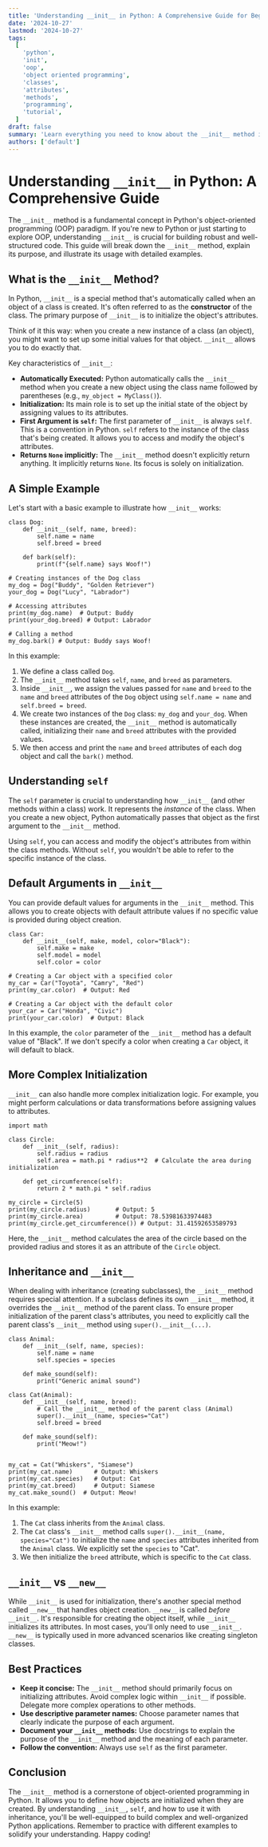 ```yaml
---
title: 'Understanding __init__ in Python: A Comprehensive Guide for Beginners and Beyond'
date: '2024-10-27'
lastmod: '2024-10-27'
tags:
  [
    'python',
    'init',
    'oop',
    'object oriented programming',
    'classes',
    'attributes',
    'methods',
    'programming',
    'tutorial',
  ]
draft: false
summary: 'Learn everything you need to know about the __init__ method in Python. This comprehensive guide covers its purpose, usage, and best practices with clear examples for beginners and advanced programmers alike.'
authors: ['default']
---
```


# Understanding `__init__` in Python: A Comprehensive Guide

The `__init__` method is a fundamental concept in Python's object-oriented programming (OOP) paradigm. If you're new to Python or just starting to explore OOP, understanding `__init__` is crucial for building robust and well-structured code. This guide will break down the `__init__` method, explain its purpose, and illustrate its usage with detailed examples.

## What is the `__init__` Method?

In Python, `__init__` is a special method that's automatically called when an object of a class is created. It's often referred to as the **constructor** of the class. The primary purpose of `__init__` is to initialize the object's attributes.

Think of it this way: when you create a new instance of a class (an object), you might want to set up some initial values for that object. `__init__` allows you to do exactly that.

Key characteristics of `__init__`:

- **Automatically Executed:** Python automatically calls the `__init__` method when you create a new object using the class name followed by parentheses (e.g., `my_object = MyClass()`).
- **Initialization:** Its main role is to set up the initial state of the object by assigning values to its attributes.
- **First Argument is `self`:** The first parameter of `__init__` is always `self`. This is a convention in Python. `self` refers to the instance of the class that's being created. It allows you to access and modify the object's attributes.
- **Returns `None` implicitly:** The `__init__` method doesn't explicitly return anything. It implicitly returns `None`. Its focus is solely on initialization.

## A Simple Example

Let's start with a basic example to illustrate how `__init__` works:

```plaintext
class Dog:
    def __init__(self, name, breed):
        self.name = name
        self.breed = breed

    def bark(self):
        print(f"{self.name} says Woof!")

# Creating instances of the Dog class
my_dog = Dog("Buddy", "Golden Retriever")
your_dog = Dog("Lucy", "Labrador")

# Accessing attributes
print(my_dog.name)  # Output: Buddy
print(your_dog.breed) # Output: Labrador

# Calling a method
my_dog.bark() # Output: Buddy says Woof!
```

In this example:

1.  We define a class called `Dog`.
2.  The `__init__` method takes `self`, `name`, and `breed` as parameters.
3.  Inside `__init__`, we assign the values passed for `name` and `breed` to the `name` and `breed` attributes of the `Dog` object using `self.name = name` and `self.breed = breed`.
4.  We create two instances of the `Dog` class: `my_dog` and `your_dog`. When these instances are created, the `__init__` method is automatically called, initializing their `name` and `breed` attributes with the provided values.
5.  We then access and print the `name` and `breed` attributes of each dog object and call the `bark()` method.

## Understanding `self`

The `self` parameter is crucial to understanding how `__init__` (and other methods within a class) work. It represents the _instance_ of the class. When you create a new object, Python automatically passes that object as the first argument to the `__init__` method.

Using `self`, you can access and modify the object's attributes from within the class methods. Without `self`, you wouldn't be able to refer to the specific instance of the class.

## Default Arguments in `__init__`

You can provide default values for arguments in the `__init__` method. This allows you to create objects with default attribute values if no specific value is provided during object creation.

```plaintext
class Car:
    def __init__(self, make, model, color="Black"):
        self.make = make
        self.model = model
        self.color = color

# Creating a Car object with a specified color
my_car = Car("Toyota", "Camry", "Red")
print(my_car.color)  # Output: Red

# Creating a Car object with the default color
your_car = Car("Honda", "Civic")
print(your_car.color)  # Output: Black
```

In this example, the `color` parameter of the `__init__` method has a default value of "Black". If we don't specify a color when creating a `Car` object, it will default to black.

## More Complex Initialization

`__init__` can also handle more complex initialization logic. For example, you might perform calculations or data transformations before assigning values to attributes.

```plaintext
import math

class Circle:
    def __init__(self, radius):
        self.radius = radius
        self.area = math.pi * radius**2  # Calculate the area during initialization

    def get_circumference(self):
        return 2 * math.pi * self.radius

my_circle = Circle(5)
print(my_circle.radius)       # Output: 5
print(my_circle.area)         # Output: 78.53981633974483
print(my_circle.get_circumference()) # Output: 31.41592653589793
```

Here, the `__init__` method calculates the area of the circle based on the provided radius and stores it as an attribute of the `Circle` object.

## Inheritance and `__init__`

When dealing with inheritance (creating subclasses), the `__init__` method requires special attention. If a subclass defines its own `__init__` method, it overrides the `__init__` method of the parent class. To ensure proper initialization of the parent class's attributes, you need to explicitly call the parent class's `__init__` method using `super().__init__(...)`.

```plaintext
class Animal:
    def __init__(self, name, species):
        self.name = name
        self.species = species

    def make_sound(self):
        print("Generic animal sound")

class Cat(Animal):
    def __init__(self, name, breed):
        # Call the __init__ method of the parent class (Animal)
        super().__init__(name, species="Cat")
        self.breed = breed

    def make_sound(self):
        print("Meow!")


my_cat = Cat("Whiskers", "Siamese")
print(my_cat.name)      # Output: Whiskers
print(my_cat.species)   # Output: Cat
print(my_cat.breed)     # Output: Siamese
my_cat.make_sound()  # Output: Meow!
```

In this example:

1.  The `Cat` class inherits from the `Animal` class.
2.  The `Cat` class's `__init__` method calls `super().__init__(name, species="Cat")` to initialize the `name` and `species` attributes inherited from the `Animal` class. We explicitly set the `species` to "Cat".
3.  We then initialize the `breed` attribute, which is specific to the `Cat` class.

## `__init__` vs `__new__`

While `__init__` is used for initialization, there's another special method called `__new__` that handles object creation. `__new__` is called _before_ `__init__`. It's responsible for creating the object itself, while `__init__` initializes its attributes. In most cases, you'll only need to use `__init__`. `__new__` is typically used in more advanced scenarios like creating singleton classes.

## Best Practices

- **Keep it concise:** The `__init__` method should primarily focus on initializing attributes. Avoid complex logic within `__init__` if possible. Delegate more complex operations to other methods.
- **Use descriptive parameter names:** Choose parameter names that clearly indicate the purpose of each argument.
- **Document your `__init__` methods:** Use docstrings to explain the purpose of the `__init__` method and the meaning of each parameter.
- **Follow the convention:** Always use `self` as the first parameter.

## Conclusion

The `__init__` method is a cornerstone of object-oriented programming in Python. It allows you to define how objects are initialized when they are created. By understanding `__init__`, `self`, and how to use it with inheritance, you'll be well-equipped to build complex and well-organized Python applications. Remember to practice with different examples to solidify your understanding. Happy coding!
